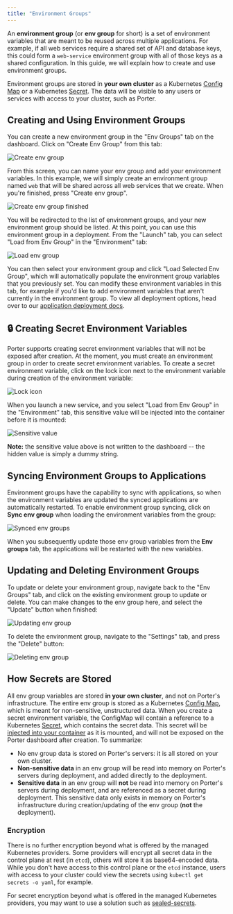 ```yaml
---
title: "Environment Groups"
---
```


An **environment group** (or **env group** for short) is a set of environment variables that are meant to be reused across multiple applications. For example, if all web services require a shared set of API and database keys, this could form a `web-service` environment group with all of those keys as a shared configuration. In this guide, we will explain how to create and use environment groups.

<Info>Environment groups are stored in **your own cluster** as a Kubernetes [Config Map](https://kubernetes.io/docs/concepts/configuration/configmap/) or a Kubernetes [Secret](https://kubernetes.io/docs/concepts/configuration/secret). The data will be visible to any users or services with access to your cluster, such as Porter.</Info>

## Creating and Using Environment Groups[](#creating-and-using-environment-groups "Direct link to heading")

You can create a new environment group in the "Env Groups" tab on the dashboard. Click on "Create Env Group" from this tab:

![Create env group](https://imagedelivery.net/l4LYM_vOYKe7O1NCT_Nc_g/0408b9b7-6437-4a44-e0f4-ae56cccb8000/large "env-groups-0.png")

From this screen, you can name your env group and add your environment variables. In this example, we will simply create an environment group named `web` that will be shared across all web services that we create. When you're finished, press "Create env group".

![Create env group finished](https://imagedelivery.net/l4LYM_vOYKe7O1NCT_Nc_g/16cc4637-2f35-4fcc-ad60-206534c5cb00/large "env-groups-1.png")

You will be redirected to the list of environment groups, and your new environment group should be listed. At this point, you can use this environment group in a deployment. From the "Launch" tab, you can select "Load from Env Group" in the "Environment" tab:

![Load env group](https://imagedelivery.net/l4LYM_vOYKe7O1NCT_Nc_g/e97e2124-865f-4d71-a5dc-9b1fd214f800/large "env-groups-4.png")

You can then select your environment group and click "Load Selected Env Group", which will automatically populate the environment group variables that you previously set. You can modify these environment variables in this tab, for example if you'd like to add environment variables that aren't currently in the environment group. To view all deployment options, head over to our [application deployment docs](/deploying-applications/overview).

## 🔒 Creating Secret Environment Variables[](#-creating-secret-environment-variables "Direct link to heading")

Porter supports creating secret environment variables that will not be exposed after creation. At the moment, you must create an environment group in order to create secret environment variables. To create a secret environment variable, click on the lock icon next to the environment variable during creation of the environment variable:

![Lock icon](https://imagedelivery.net/l4LYM_vOYKe7O1NCT_Nc_g/01fb9242-5374-4f35-417a-6372a1b0af00/large "env-groups-5.png")

When you launch a new service, and you select "Load from Env Group" in the "Environment" tab, this sensitive value will be injected into the container before it is mounted:

![Sensitive value](https://imagedelivery.net/l4LYM_vOYKe7O1NCT_Nc_g/f6243034-198b-4a5e-f650-58529e208a00/large "Screen Shot 2021-04-27 at 9.33.04 AM.png")

<Info>**Note:** the sensitive value above is not written to the dashboard -- the hidden value is simply a dummy string.</Info>

## Syncing Environment Groups to Applications[](#syncing-environment-groups-to-applications "Direct link to heading")

Environment groups have the capability to sync with applications, so when the environment variables are updated the synced applications are automatically restarted. To enable environment group syncing, click on **Sync env group** when loading the environment variables from the group:

![Synced env groups](https://imagedelivery.net/l4LYM_vOYKe7O1NCT_Nc_g/4ca7fac4-03c8-43fd-53ce-bc68c773c900/large "synced-env-groups.png")

When you subsequently update those env group variables from the **Env groups** tab, the applications will be restarted with the new variables.

## Updating and Deleting Environment Groups[](#updating-and-deleting-environment-groups "Direct link to heading")

To update or delete your environment group, navigate back to the "Env Groups" tab, and click on the existing environment group to update or delete. You can make changes to the env group here, and select the "Update" button when finished:

![Updating env group](https://imagedelivery.net/l4LYM_vOYKe7O1NCT_Nc_g/7c8fde40-43b1-492c-a883-efc13d286300/large "env-groups-2.png")

To delete the environment group, navigate to the "Settings" tab, and press the "Delete" button:

![Deleting env group](https://imagedelivery.net/l4LYM_vOYKe7O1NCT_Nc_g/89fdb10b-c2f2-4be9-c575-3ac5a4e0cb00/large "env-groups-3.png")

## How Secrets are Stored[](#how-secrets-are-stored "Direct link to heading")

All env group variables are stored **in your own cluster**, and not on Porter's infrastructure. The entire env group is stored as a Kubernetes [Config Map](https://kubernetes.io/docs/concepts/configuration/configmap/), which is meant for non-sensitive, unstructured data. When you create a secret environment variable, the ConfigMap will contain a reference to a Kubernetes [Secret](https://kubernetes.io/docs/concepts/configuration/secret), which contains the secret data. This secret will be [injected into your container](https://kubernetes.io/docs/tasks/inject-data-application/distribute-credentials-secure/) as it is mounted, and will not be exposed on the Porter dashboard after creation. To summarize:

* No env group data is stored on Porter's servers: it is all stored on your own cluster.
* **Non-sensitive data** in an env group will be read into memory on Porter's servers during deployment, and added directly to the deployment.
* **Sensitive data** in an env group will **not** be read into memory on Porter's servers during deployment, and are referenced as a secret during deployment. This sensitive data only exists in memory on Porter's infrastructure during creation/updating of the env group (**not** the deployment).

### Encryption[](#encryption "Direct link to heading")

There is no further encryption beyond what is offered by the managed Kubernetes providers. Some providers will encrypt all secret data in the control plane at rest (in `etcd`), others will store it as base64-encoded data. While you don't have access to this control plane or the `etcd` instance, users with access to your cluster could view the secrets using `kubectl get secrets -o yaml`, for example.

<Info>For secret encryption beyond what is offered in the managed Kubernetes providers, you may want to use a solution such as [sealed-secrets](https://github.com/bitnami-labs/sealed-secrets).</Info>
